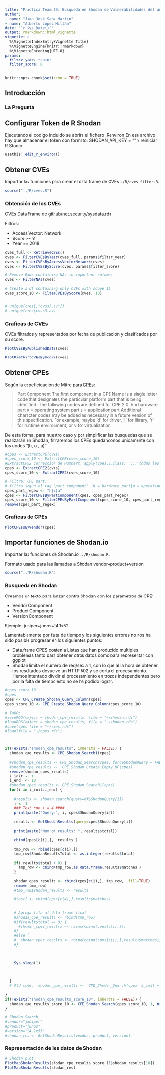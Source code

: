 ```yaml
---
title: "Práctica Team 09: Busqueda en Shodan de Vulnerabilidades del año pasado"
author: 
- name: "Juan José Sanz Martín"
- name: "Alberto López Millán"
date: "`r Sys.Date()`"
output: rmarkdown::html_vignette
vignette: >
  %\VignetteIndexEntry{Vignette Title}
  %\VignetteEngine{knitr::rmarkdown}
  %\VignetteEncoding{UTF-8}
params:
  filter_year: "2018"
  filter_score: 8
---
```


```r
knitr::opts_chunk$set(echo = TRUE)
```

## Introducción

### La Pregunta

## Configurar Token de R Shodan

Ejecutando el codigo incluido se abrira el fichero .Renviron
En ese archivo hay que almacenar el token con formato: SHODAN_API_KEY = "<token>" y reiniciar R Studio

```r
usethis::edit_r_environ()
```


## Obtener CVEs

Importar las funciones para crear el data frame de CVEs `./R/cves_filter.R`.

```r
source("../R/cves.R")
```

### Obtención de los CVEs

CVEs Data Frame de [github/net.security/sysdata.rda](https://github.com/r-net-tools/security.datasets/raw/master/net.security/sysdata.rda)

Filtros:

- Access Vector: Network
- Score >= 8
- Year == 2018


```r
cves_full <- RetrieveCVEs()
cves <- FilterCVEsByYear(cves_full, params$filter_year)
cves <- FilterCVEsByAccessVectorNetwork(cves)
cves <- FilterCVEsByScore(cves, params$filter_score)

# Remove Rows containing NAs in important columns
cves <- FilterNAs(cves)

# Create a df containing only CVEs with scope 10
cves_score_10 <- FilterCVEsByScore(cves, 10) 


# unique(cves[,"cvss3.av"])
# unique(cves$cvss3.av)
```

### Graficas de CVEs

CVEs filtrados y representados por fecha de publicación y clasificados por su score.

```r

PlotCVEsByPublishedDate(cves)

```


```r

PlotPieChartCVEsByScore(cves)

```

## Obtener CPEs

Según la espeficicación de Mitre para [CPEs](https://cpe.mitre.org/files/cpe-specification_2.1.pdf):

> Part Component
> The first component in a CPE Name is a single letter code that designates the particular platform
> part that is being identified. The following codes are defined for CPE 2.0.
>  h = hardware part
>  o = operating system part
>  a = application part
> Additional character codes may be added as necessary in a future version of this specification.
> For example, maybe 'd' for driver, 'l' for library, 'r' for runtime environment, or v for
> virtualization. 

De esta forma, para nuestro caso y por simplificar las busquedas que se realizarán en Shodan, filtraremos los CPEs quedandonos únicamente con los codes "(h, o , a)"


```r
#cpes <- ExtractCPE(cves)
#cpes_score_10 <- ExtractCPE(cves_score_10)
#ExtractCPE2 corrección de Humbert, apply(cpes,2,class)  ::: todas las columnas eran listas
cpes <- ExtractCPE2(cves)
cpes_score_10 <- ExtractCPE2(cves_score_10)

# Filtra: CPE part: 
# filtra según el tag "part component"  h = hardware part|o = operating system part|a = application part
cpes_part_regex <- "h|o|a"
cpes <- FilterCPEsByPartComponent(cpes, cpes_part_regex)
cpes_score_10 <- FilterCPEsByPartComponent(cpes_score_10, cpes_part_regex)
remove(cpes_part_regex)

```
### Graficas de CPEs



```r

PlotCPEssByVendor(cpes)

```

## Importar funciones de Shodan.io

Importar las funciones de Shodan.io `../R/shodan.R`.

Formato usado para las llamadas a Shodan vendor+product+version

```r
source("../R/shodan.R")
```

### Busqueda en Shodan


Creamos un texto para lanzar contra Shodan con los parametros de CPE:

+ Vendor Component
+ Product Component
+ Version Component

Ejemplo: juniper+junos+14.1x52

Lamentablemente por falta de tiempo y los siguientes errores no nos ha sido posible progresar en los siguientes puntos:

- Data.frame CPES contenia Listas que han producido multiples problemas tanto para obtener otros datos como para representar con ggplot
- Shodan limita el numero de req/sec a 1, con lo que al la hora de obtener los resultados devuelve un HTTP 502 y se corta el procesamiento. Hemos intentado dividir el procesamiento en trozos independientes pero por la falta de tiempo esto no se ha podido lograr. 


```r

#cpes_score_10
#cpes
cpes <- CPE_Create_Shodan_Query_Column(cpes)
cpes_score_10 <- CPE_Create_Shodan_Query_Column(cpes_score_10)

# ToDO:   
#saveRDS(object = shodan_cpe_results, file = "~/shodan.rds")
#loadRDS(object = shodan_cpe_results, file = "~/shodan.rds")
#save(cpes,file = "~/cpes.rds")
#load(file = "~/cpes.rds")



if(!exists("shodan_cpe_results", inherits = FALSE)) {
  shodan_cpe_results <- CPE_Shodan_Search1(cpes)
  
  #shodan_cpe_results <- CPE_Shodan_Search(cpes, forceShodanQuery = FALSE)
  #shodan_cpe_results <-  CPE_Shodan_Create_Empty_DF(cpes)
  remove(shodan_cpes_results)
  i_init <- 1
  i_end  <- 10
  #shodan_cpes_results <- CPE_Shodan_Search1(cpes)
  for(i in i_init:i_end) {
    
    #results <- shodan_search(query=df$ShodanQuery[1])
    i <- 1
    ### Test con i = 4 ####
    print(paste("Query:", i, cpes$ShodanQuery[i]))
    
    results <- GetShodanResults(query=cpes$ShodanQuery[i])
    
    print(paste("Num of results: ", results$total))
    
    cbind(cpes[c(i),],  results )
      
    tmp_row <- rbind(cpes[c(i),])
    tmp_row$ShodanResultsTotal <- as.integer(results$total)
    
    if( results$total > 0) {
      tmp_row <- cbind(tmp_row,as.data.frame(results$matches))
    }

    shodan_cpes_results <- rbind(cpes[c(i),], tmp_row,  fill=TRUE)
    remove(tmp_row)
    #tmp_row$shodan_results <- results
    
    #test2 <- cbind(cpes[c(4),],results$matches)
    

    # Agrega fila al data frame final
    #shodan_cpe_results <- rbind(tmp_row)
    #if(result$total == 0) {
      #shodan_cpes_results <- rbind(cbind(cpes[c(i),]))
    #}
    #else {
    #  shodan_cpes_results <- rbind(cbind(cpes[c(i),],results$matches))
    #}
    
    
    
    Sys.sleep(1)
    
    

  }
  # Old code:  shodan_cpe_results <-  CPE_Shodan_Search(cpes, i_init = 1, i_end = 10)
  
}
if(!exists("shodan_cpe_results_score_10", inherits = FALSE)) {
  shodan_cpe_results_score_10 <- CPE_Shodan_Search(cpes_score_10, 1, nrow(cpes_score_10))
}

# Shodan Search
#vendor="juniper"
#product="junos"
#version="14.1x53"
#shodan_res <- GetShodanResults(vendor, product, version)

```


### Representación de los datos de Shodan


```r

# Shodan plot
PlotMapShodanResults(shodan_cpe_results_score_10$shodan_results[18])
PlotMapShodanResults(shodan_res)

```









